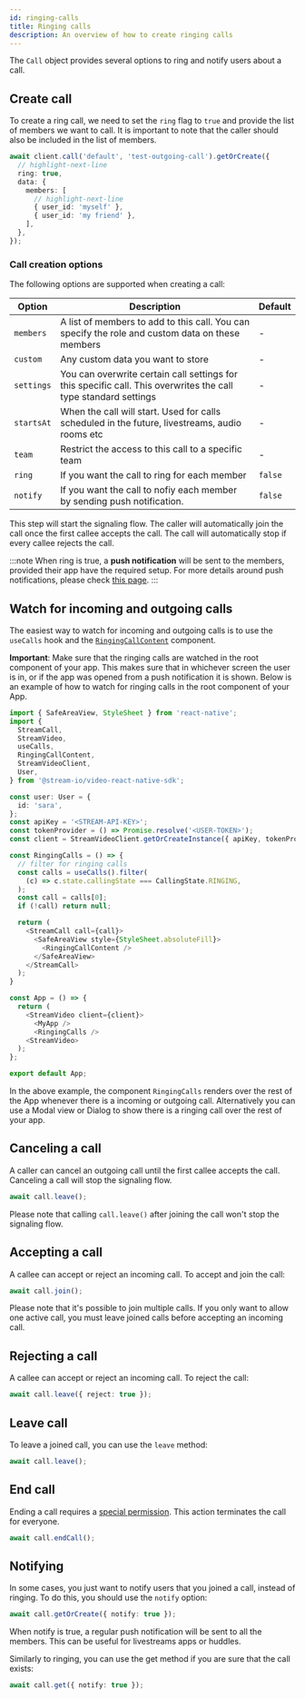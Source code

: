 ```yaml
---
id: ringing-calls
title: Ringing calls
description: An overview of how to create ringing calls
---
```


The `Call` object provides several options to ring and notify users about a call.

## Create call

To create a ring call, we need to set the `ring` flag to `true` and provide the list of members we want to call.
It is important to note that the caller should also be included in the list of members.

```typescript
await client.call('default', 'test-outgoing-call').getOrCreate({
  // highlight-next-line
  ring: true,
  data: {
    members: [
      // highlight-next-line
      { user_id: 'myself' },
      { user_id: 'my friend' },
    ],
  },
});
```

### Call creation options

The following options are supported when creating a call:

| Option     | Description                                                                                                     | Default |
| ---------- | --------------------------------------------------------------------------------------------------------------- | ------- |
| `members`  | A list of members to add to this call. You can specify the role and custom data on these members                | -       |
| `custom`   | Any custom data you want to store                                                                               | -       |
| `settings` | You can overwrite certain call settings for this specific call. This overwrites the call type standard settings | -       |
| `startsAt` | When the call will start. Used for calls scheduled in the future, livestreams, audio rooms etc                  | -       |
| `team`     | Restrict the access to this call to a specific team                                                             | -       |
| `ring`     | If you want the call to ring for each member                                                                    | `false` |
| `notify`   | If you want the call to nofiy each member by sending push notification.                                         | `false` |

This step will start the signaling flow.
The caller will automatically join the call once the first callee accepts the call.
The call will automatically stop if every callee rejects the call.

:::note
When ring is true, a **push notification** will be sent to the members, provided their app have the required setup.
For more details around push notifications, please check [this page](../../advanced/push-notifications/overview).
:::

## Watch for incoming and outgoing calls

The easiest way to watch for incoming and outgoing calls is to use the `useCalls` hook and the [`RingingCallContent`](../../ui-components/call/ringing-call-content) component.

**Important**: Make sure that the ringing calls are watched in the root component of your app. This makes sure that in whichever screen the user is in, or if the app was opened from a push notification it is shown. Below is an example of how to watch for ringing calls in the root component of your App.

```ts
import { SafeAreaView, StyleSheet } from 'react-native';
import {
  StreamCall,
  StreamVideo,
  useCalls,
  RingingCallContent,
  StreamVideoClient,
  User,
} from '@stream-io/video-react-native-sdk';

const user: User = {
  id: 'sara',
};
const apiKey = '<STREAM-API-KEY>';
const tokenProvider = () => Promise.resolve('<USER-TOKEN>');
const client = StreamVideoClient.getOrCreateInstance({ apiKey, tokenProvider, user });

const RingingCalls = () => {
  // filter for ringing calls
  const calls = useCalls().filter(
    (c) => c.state.callingState === CallingState.RINGING,
  );
  const call = calls[0];
  if (!call) return null;

  return (
    <StreamCall call={call}>
      <SafeAreaView style={StyleSheet.absoluteFill}>
        <RingingCallContent />
      </SafeAreaView>
    </StreamCall>
  );
}

const App = () => {
  return (
    <StreamVideo client={client}>
      <MyApp />
      <RingingCalls />
    <StreamVideo>
  );
};

export default App;
```

In the above example, the component `RingingCalls` renders over the rest of the App whenever there is a incoming or outgoing call. Alternatively you can use a Modal view or Dialog to show there is a ringing call over the rest of your app.

## Canceling a call

A caller can cancel an outgoing call until the first callee accepts the call. Canceling a call will stop the signaling flow.

```typescript
await call.leave();
```

Please note that calling `call.leave()` after joining the call won't stop the signaling flow.

## Accepting a call

A callee can accept or reject an incoming call. To accept and join the call:

```typescript
await call.join();
```

Please note that it's possible to join multiple calls. If you only want to allow one active call, you must leave joined calls before accepting an incoming call.

## Rejecting a call

A callee can accept or reject an incoming call. To reject the call:

```typescript
await call.leave({ reject: true });
```

## Leave call

To leave a joined call, you can use the `leave` method:

```typescript
await call.leave();
```

## End call

Ending a call requires a [special permission](../../core/permissions-and-moderation). This action terminates the call for everyone.

```typescript
await call.endCall();
```

## Notifying

In some cases, you just want to notify users that you joined a call, instead of ringing.
To do this, you should use the `notify` option:

```typescript
await call.getOrCreate({ notify: true });
```

When notify is true, a regular push notification will be sent to all the members.
This can be useful for livestreams apps or huddles.

Similarly to ringing, you can use the get method if you are sure that the call exists:

```typescript
await call.get({ notify: true });
```
